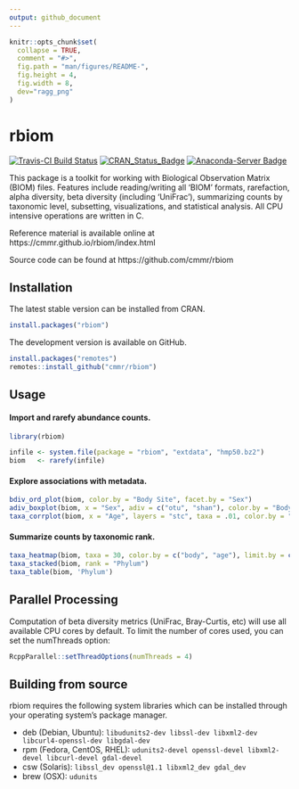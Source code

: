---
output: github_document
---

<!-- Run `devtools::build_readme(); pkgdown::build_home()` after editing.  -->

```{r, include = FALSE}
knitr::opts_chunk$set(
  collapse = TRUE,
  comment = "#>",
  fig.path = "man/figures/README-",
  fig.height = 4,
  fig.width = 8,
  dev="ragg_png"
)
```

# rbiom

<!-- badges: start -->
[![Travis-CI Build Status](https://travis-ci.org/cmmr/rbiom.svg?branch=master)](https://travis-ci.org/cmmr/rbiom) [![CRAN\_Status\_Badge](http://www.r-pkg.org/badges/version/rbiom)](https://cran.r-project.org/package=rbiom)
[![Anaconda-Server Badge](https://anaconda.org/conda-forge/r-rbiom/badges/version.svg)](https://anaconda.org/conda-forge/r-rbiom)
<!-- badges: end -->

This package is a toolkit for working with Biological Observation Matrix
(BIOM) files. Features include reading/writing all 'BIOM' formats, rarefaction, 
alpha diversity, beta diversity (including 'UniFrac'), summarizing counts by 
taxonomic level, subsetting, visualizations, and statistical analysis. All CPU 
intensive operations are written in C.

Reference material is available online at https://cmmr.github.io/rbiom/index.html

Source code can be found at https://github.com/cmmr/rbiom



## Installation

The latest stable version can be installed from CRAN.

``` r
install.packages("rbiom")
```

The development version is available on GitHub.

``` r
install.packages("remotes")
remotes::install_github("cmmr/rbiom")
```


## Usage

#### Import and rarefy abundance counts.
```{r usage}
library(rbiom)

infile <- system.file(package = "rbiom", "extdata", "hmp50.bz2")
biom   <- rarefy(infile)
```


#### Explore associations with metadata.
```{r bdiv}
bdiv_ord_plot(biom, color.by = "Body Site", facet.by = "Sex")
adiv_boxplot(biom, x = "Sex", adiv = c("otu", "shan"), color.by = "Body Site")
taxa_corrplot(biom, x = "Age", layers = "stc", taxa = .01, color.by = "bod")
```


#### Summarize counts by taxonomic rank.
```{r taxa}
taxa_heatmap(biom, taxa = 30, color.by = c("body", "age"), limit.by = c(sex = "Male"))
taxa_stacked(biom, rank = "Phylum")
taxa_table(biom, 'Phylum')
```


## Parallel Processing

Computation of beta diversity metrics (UniFrac, Bray-Curtis, etc) will use all available CPU cores by default. To limit the number of cores used, you can set the numThreads option:

``` r
RcppParallel::setThreadOptions(numThreads = 4)
```



## Building from source

rbiom requires the following system libraries which can be installed through your operating system's package manager.

* deb (Debian, Ubuntu): `libudunits2-dev libssl-dev libxml2-dev libcurl4-openssl-dev libgdal-dev`
* rpm (Fedora, CentOS, RHEL): `udunits2-devel openssl-devel libxml2-devel libcurl-devel gdal-devel`
* csw (Solaris): `libssl_dev openssl@1.1 libxml2_dev gdal_dev`
* brew (OSX): `udunits`

     
   
 
